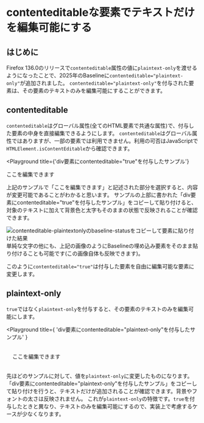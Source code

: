 
# contenteditableな要素でテキストだけを編集可能にする

<BaselineStatus featureId="contenteditable-plaintextonly"></BaselineStatus>

## はじめに

Firefox 136.0のリリースで`contenteditable`属性の値に`plaintext-only`を渡せるようになったことで、2025年のBaselineに`contenteditable="plaintext-only"`が追加されました。
`contenteditable="plaintext-only"`を付与された要素は、その要素のテキストのみを編集可能にすることができます。

<LinkCard href="https://html.spec.whatwg.org/multipage/interaction.html#attr-contenteditable" />

## contenteditable

`contenteditable`はグローバル属性(全てのHTML要素で共通な属性)で、付与した要素の中身を直接編集できるようにします。
`contenteditable`はグローバル属性ではありますが、一部の要素では利用できません。利用の可否はJavaScriptで`HTMLElement.isContentEditable`から確認できます。

<Playground
  title={'div要素にcontenteditable="true"を付与したサンプル'}
>
  <div contentEditable="true" suppressContentEditableWarning>
    ここを編集できます
  </div>
</Playground>

上記のサンプルで「ここを編集できます」と記述された部分を選択すると、内容が変更可能であることがわかると思います。
サンプルの上部に書かれた「div要素にcontenteditable="true"を付与したサンプル」をコピーして貼り付けると、対象のテキストに加えて背景色と太字もそのままの状態で反映されることが確認できます。

<Image
  src={sample}
  alt="contenteditable-plaintextonlyのbaseline-statusをコピーして要素に貼り付けた結果"
/>
単純な文字の他にも、上記の画像のようにBaselineの埋め込み要素をそのまま貼り付けることも可能です(この画像自体も反映できます)。

このように`contenteditable="true"`は付与した要素を自由に編集可能な要素に変更します。

## plaintext-only

`true`ではなく`plaintext-only`を付与すると、その要素のテキストのみを編集可能にします。

<Playground
  title={
    'div要素にcontenteditable="plaintext-only"を付与したサンプル'
  }
>
  <div
    contentEditable="plaintext-only"
    suppressContentEditableWarning
  >
    ここを編集できます
  </div>
</Playground>

先ほどのサンプルに対して、値を`plaintext-only`に変更したものになります。
「div要素にcontenteditable="plaintext-only"を付与したサンプル」をコピーして貼り付けを行うと、テキストだけが追加されることが確認できます。背景やフォントの太さは反映されません。
これが`plaintext-only`の特徴です。`true`を付与したときと異なり、テキストのみを編集可能にするので、実装上で考慮するケースが少なくなります。

